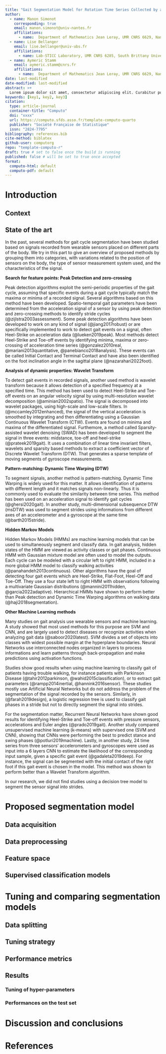 ```yaml
---
title: "Gait Segmentation Model for Rotation Time Series Collected by a Wearable Sensor using Machine Learning."
author:
  - name: Manon Simonot
    corresponding: true
    email: manon.simonot@univ-nantes.fr
    affiliations:
      - name:  Department of Mathematics Jean Leray, UMR CNRS 6629, Nantes University
  - name: Lise Bellanger
    email: lise.bellanger@univ-ubs.fr
    affiliations:
      - name: Lab-STICC Laboratory, UMR CNRS 6285, South Brittany University
  - name: Aymeric Stamm
    email: aymeric.stamm@cnrs.fr
    affiliations:
      - name:  Department of Mathematics Jean Leray, UMR CNRS 6629, Nantes University
date: last-modified
date-modified: last-modified
abstract: >+
  Lorem ipsum dolor sit amet, consectetur adipiscing elit. Curabitur posuere vestibulum facilisis. Aenean pretium orci augue, quis lobortis libero accumsan eu. Nam mollis lorem sit amet pellentesque ullamcorper. Curabitur lobortis libero eget malesuada vestibulum. Nam nec nibh massa. Pellentesque porttitor cursus tellus. Mauris urna erat, rhoncus sed faucibus sit amet, venenatis eu ipsum.
keywords: [key1, key2, key3]
citation:
  type: article-journal
  container-title: "Computo"
  doi: "xxxx"
  url: https://computo.sfds.asso.fr/template-computo-quarto
  publisher: "Société Française de Statistique"
  issn: "2824-7795"
bibliography: references.bib
cite-method: biblatex
github-user: computorg
repo: "template-computo-r"
draft: true # set to false once the build is running
published: false # will be set to true once accepted
format:
  computo-html: default
  computo-pdf: default
---
```


# Introduction

## Context

## State of the art

In the past, several methods for gait cycle segmentation have been studied based on signals recorded from wearable sensors placed on different parts of the body. We try in this part to give an overview of proposed methods by grouping them into categories, with variations related to the position of sensors on the body, the type of sensor measurement system used, and the characteristics of the signal.

**Search for feature points: Peak Detection and zero-crossing**

Peak detection algorithms exploit the semi-periodic properties of the gait cycle, assuming that specific events during a gait cycle typically match the maxima or minima of a recorded signal. Several algorithms based on this method have been developed. Spatio-temporal gait parameters have been determined from the acceleration signal of a sensor by using peak detection and zero-crossing methods to identify stride cycles (@zijlstra2003assessment). Some peak detection algorithms have been developed to work on any kind of signal (@jiang2017robust) or are specifically implemented to work to detect gait events on a signal, often Heel-Strike on acceleration data (@lueken2019peak). Most methods detect Heel-Strike and Toe-off events by identifying minima, maxima or zero-crossing of acceleration time series (@gonzalez2010real, @mariani2013quantitative, @panebianco2018analysis). These events can be called Initial Contact and Terminal Contact and have also been identified on the foot inclination angle in the sagittal plane (@nazarahari2022foot).

**Analysis of dynamic properties: Wavelet Transform**

To detect gait events in recorded signals, another used method is wavelet transform because it allows detection of a specified frequency at a specified time. This method has been used to detect Heel-Strike and Toe-off events on an angular velocity signal by using multi-resolution wavelet decomposition (@aminian2002spatio). The signal is decomposed into wavelet packages, using high-scale and low-scale filters. In (@mccamley2012enhanced), the signal of the vertical acceleration is smoothed by integrating and then differentiating using a Gaussian Continuous Wavelet Transform (CTW). Events are found on minima and maxima of the differentiated signal. Furthemore, a method called Sparsity-assisted wavelet denoising (SWAD) has been developed to segment the signal in three events: midstance, toe-off and heel-strike (@prateek2019gait). It uses a combination of linear time invariant filters, wavelets and sparsity based methods to extract a coefficient vector of Discrete Wavelet Transform (DTW). That generates a sparse template of moving segments of gyroscope measurements.

**Pattern-matching: Dynamic Time Warping (DTW)**

To segment signals, another method is pattern-matching. Dynamic Time Warping is widely used for this matter. It allows identification of patterns with different length and it matches signals non-linearly. Thus it is commonly used to evaluate the similarity between time series. This method has been used on an acceleration signal to identify gait cycles (@ghersi2020gait). In another study, multi-dimensional subsequence DTW (msDTW) was used to segment strides using informations from different axes of an accelerometer and a gyroscope at the same time  (@barth2015stride).

**Hidden Markov Models**

Hidden Markov Models (HMMs) are machine learning models that can be used to simultaneously segment and classify data. In gait analysis, hidden states of the HMM are viewed as activity classes or gait phases. Continuous HMM with Gaussian mixture model are often used to model the outputs. Each cycle can be modeled with a circular left to right HMM, included in a more global HMM model to classify walking activities (@panahandeh2013continuous). Other algorithms have the goal of detecting four gait events which are Heel-Strike, Flat-Foot, Heel-Off and Toe-Off. They use a four state left to right HMM with observations following a multivariate Gaussian distributions (@mannini2011hidden, @garcia2022adaptive). Hierarchical HMMs have shown to perform better than Peak detection and Dynamic Time Warping algorithms on walking data (@haji2018segmentation).

**Other Machine Learning methods**

Many studies on gait analysis use wearable sensors and machine learning. A study showed that most used methods for this purpose are SVM and CNN, and are largely used to detect diseases or recognize activities when analyzing gait data (@saboor2020latest). SVM divides a set of objects into classes with widest possible margin at the hyperplane boundaries. Neural Networks use interconnected nodes organized in layers to process informations and learn patterns through back-propagation and make predictions using activation functions.

Studies show good results when using machine learning to classify gait of patients having trouble walking, for instance patients with Parkinson Disease (@tahir2012parkinson, @wahid2015classification), or to extract gait parameters (@rampp2014inertial, @hannink2016sensor). These studies mostly use Artificial Neural Networks but do not address the problem of the segmentation of the signal recorded by the sensors. Similarly, in (@farah2019design), a logistic regression tree is used to classify gait phases in a stride but not to directly segment the signal into strides.

For the segmentation matter, Recurrent Neural Networks have shown good results for identifying Heel-Strike and Toe-off events with pressure sensors, accelerations and Euler angles (@prado2019gait). Another study compared unsupervised machine learning (k-means) with supervised one (SVM and CNN), showing that CNNs were performing the best to predict stance and swing phases (@potluri2019machine). Lastly, in another study, 24 time series from three sensors’ accelerometers and gyroscopes were used as input into a 6 layers CNN to estimate the likelihood of the corresponding input sample, given a specific gait event (@gadaleta2019deep). For instance, the signal can be segmented with the initial contact of the right foot if this gait event is chosen in the model. This method was shown to perform better than a Wavelet Transform algorithm.

In our research, we did not find studies using a decision tree model to segment the sensor signal into strides.



# Proposed segmentation model

## Data acquisition

## Data preprocessing

## Feature space

## Supervised classification models

# Tuning and comparing segmentation models

## Data splitting 

## Tuning strategy

## Performance metrics 

## Results

### Tuning of hyper-parameters

### Performances on the test set

# Discussion and conclusions





# References {.unnumbered}

<!-- ::: {#refs} -->
<!-- ::: -->


